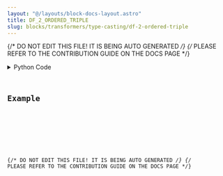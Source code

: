 ```yaml
---
layout: "@/layouts/block-docs-layout.astro"
title: DF_2_ORDERED_TRIPLE
slug: blocks/transformers/type-casting/df-2-ordered-triple
---
```


{/* DO NOT EDIT THIS FILE! IT IS BEING AUTO GENERATED */}
{/* PLEASE REFER TO THE CONTRIBUTION GUIDE ON THE DOCS PAGE */}


<PythonDocsDisplay docstring={docstring} />
<details>
<summary>Python Code</summary>



<Code code={pythonCode} lang="py" wrap theme="dracula" />

[Find this Flojoy Block on GitHub](https://github.com/flojoy-ai/blocks/blob/main/blocks/TRANSFORMERS/TYPE_CASTING/DF_2_ORDERED_TRIPLE/DF_2_ORDERED_TRIPLE.py)

</details>

## Example


<GetHelpWidget />


<AppDisplay app={app} blockName="DF_2_ORDERED_TRIPLE" client:visible />


<Example />

{/* DO NOT EDIT THIS FILE! IT IS BEING AUTO GENERATED */}
{/* PLEASE REFER TO THE CONTRIBUTION GUIDE ON THE DOCS PAGE */}
